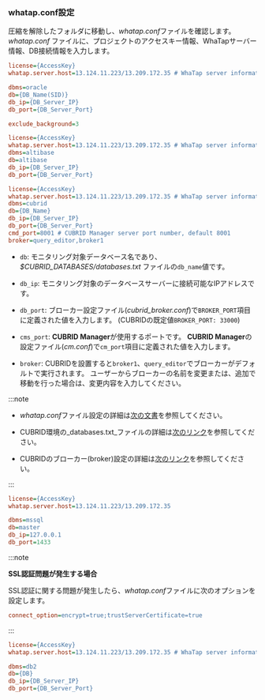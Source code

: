 ### whatap.conf設定

圧縮を解除したフォルダに移動し、*whatap.conf*ファイルを確認します。 *whatap.conf* ファイルに、プロジェクトのアクセスキー情報、WhaTapサーバー情報、DB接続情報を入力します。

<InDoc product="oracle">

```ini title='whatap.conf'
license={AccessKey}
whatap.server.host=13.124.11.223/13.209.172.35 # WhaTap server information

dbms=oracle
db={DB_Name(SID)}
db_ip={DB_Server_IP}
db_port={DB_Server_Port} 

exclude_background=3
```

</InDoc>

<InDoc product="altibase">

```ini title='whatap.conf'
license={AccessKey}
whatap.server.host=13.124.11.223/13.209.172.35 # WhaTap server information
dbms=altibase
db=altibase
db_ip={DB_Server_IP}
db_port={DB_Server_Port} 
```

</InDoc>

<InDoc product="cubrid">

```ini title='whatap.conf'
license={AccessKey}
whatap.server.host=13.124.11.223/13.209.172.35 # WhaTap server information
dbms=cubrid
db={DB_Name}
db_ip={DB_Server_IP}
db_port={DB_Server_Port} 
cmd_port=8001 # CUBRID Manager server port number, default 8001
broker=query_editor,broker1
```

- `db`: モニタリング対象データベース名であり、
  _$CUBRID_DATABASES/databases.txt_ ファイルの`db_name`値です。

- `db_ip`: モニタリング対象のデータベースサーバーに接続可能なIPアドレスです。

- `db_port`: ブローカー設定ファイル(*cubrid_broker.conf*)で`BROKER_PORT`項目に定義された値を入力します。 (CUBRIDの既定値`BROKER_PORT: 33000`)

- `cms_port`: **CUBRID Manager**が使用するポートです。 **CUBRID Manager**の設定ファイル(*cm.conf*)で`cm_port`項目に定義された値を入力します。

- `broker`: CUBRIDを設置すると`broker1`、`query_editor`でブローカーがデフォルトで実行されます。 ユーザーからブローカーの名前を変更または、追加で移動を行った場合は、変更内容を入力してください。

:::note

- *whatap.conf*ファイル設定の詳細は[次の文書](agent-dbx-settings)を参照してください。

- CUBRID環境の_databases.txt_ファイルの詳細は[次のリンク](https://www.cubrid.org/manual/ko/11.0/admin/db_manage.html#databases-txt)を参照してください。

- CUBRIDのブローカー(broker)設定の詳細は[次のリンク](https://www.cubrid.org/manual/ko/11.0/admin/config.html#broker-configuration)を参照してください。

:::

</InDoc>

<InDoc product="mssql">

```ini title="whatap.conf"
license={AccessKey}
whatap.server.host=13.124.11.223/13.209.172.35

dbms=mssql
db=master
db_ip=127.0.0.1
db_port=1433
```

:::note

**SSL認証問題が発生する場合**

SSL認証に関する問題が発生したら、*whatap.conf*ファイルに次のオプションを設定します。

```ini title="whatap.conf"
connect_option=encrypt=true;trustServerCertificate=true
```

:::

</InDoc>

<InDoc product="db2">

```ini title='whatap.conf'
license={AccessKey}
whatap.server.host=13.124.11.223/13.209.172.35 # WhaTap server information

dbms=db2
db={DB}
db_ip={DB_Server_IP}
db_port={DB_Server_Port} 
```

</InDoc>
